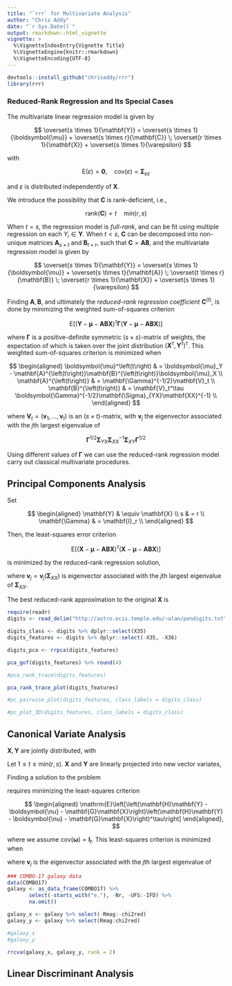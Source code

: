 ```yaml
---
title: "`rrr` for Multivariate Analysis"
author: "Chris Addy"
date: "`r Sys.Date()`"
output: rmarkdown::html_vignette
vignette: >
  %\VignetteIndexEntry{Vignette Title}
  %\VignetteEngine{knitr::rmarkdown}
  %\VignetteEncoding{UTF-8}
---
```


```r
devtools::install_github("chrisaddy/rrr")
library(rrr)
```

### Reduced-Rank Regression and Its Special Cases

The multivariate linear regression model is given by

$$
\overset{s \times 1}{\mathbf{Y}} = \overset{s \times 1}{\boldsymbol{\mu}} + \overset{s \times r}{\mathbf{C}} \; \overset{r \times 1}{\mathbf{X}} + \overset{s \times 1}{\varepsilon}
$$

with

$$
\mathrm{E}\left(\varepsilon\right) = \mathbf{0}, \quad \mathrm{cov}\left(\varepsilon\right) = \mathbf{\Sigma}_{\varepsilon \varepsilon}
$$

and $\varepsilon$ is distributed independently of $\mathbf{X}.$

We introduce the possibility that $\mathbf{C}$ is rank-deficient, i.e.,

$$
\mathrm{rank}\left(\mathbf{C}\right) = t \quad \mathrm{min}\left(r, s \right)
$$

When $t = s$, the regression model is *full-rank*, and can be fit using multiple regression on each $Y_i \in \mathbf{Y}.$ When $t < s$, $\mathbf{C}$ can be decomposed into non-unique matrices $\mathbf{A}_{s \times t}$ and $\mathbf{B}_{t \times r}$, such that $\mathbf{C} = \mathbf{AB},$ and the multivariate regression model is given by

$$
\overset{s \times 1}{\mathbf{Y}} = \overset{s \times 1}{\boldsymbol{\mu}} + \overset{s \times t}{\mathbf{A}} \; \overset{t \times r}{\mathbf{B}} \; \overset{r \times 1}{\mathbf{X}} + \overset{s \times 1}{\varepsilon}
$$

Finding $\mathbf{A}, \mathbf{B}$, and ultimately the *reduced-rank regression coefficient* $\mathbf{C}^{\left(t\right)}$, is done by minimizing the weighted sum-of-squares criterion

$$
\mathrm{E}\left[\left(\mathbf{Y} - \boldsymbol{\mu} - \mathbf{ABX}\right)^\tau \mathbf{\Gamma}\left(\mathbf{Y} - \boldsymbol{\mu} - \mathbf{ABX}\right)\right]
$$

where $\boldsymbol{\Gamma}$ is a positive-definite symmetric $\left(s \times s\right)$-matrix of weights, the expectation of which is taken over the joint distribution $\left(\mathbf{X}^\tau, \mathbf{Y}^\tau\right)^\tau$. This weighted sum-of-squares criterion is minimized when

$$
\begin{aligned}
	\boldsymbol{\mu}^\left(t\right) & = \boldsymbol{\mu}_Y - \mathbf{A}^{\left(t\right)}\mathbf{B}^{\left(t\right)}\boldsymbol{\mu}_X \\
	\mathbf{A}^{\left(t\right)} & = \mathbf{\Gamma}^{-1/2}\mathbf{V}_t \\
	\mathbf{B}^{\left(t\right)} & = \mathbf{V}_t^\tau \boldsymbol{\Gamma}^{-1/2}\mathbf{\Sigma}_{YX}\mathbf{XX}^{-1} \\
\end{aligned}
$$

where $\mathbf{V}_t = \left(\mathbf{v}_1, \dots, \mathbf{v}_t\right)$ is an $\left(s \times t\right)$-matrix, with $\mathbf{v}_j$ the eigenvector associated with the $j$th largest eigenvalue of

$$
\mathbf{\Gamma}^{1/2}\mathbf{\Sigma}_{YX} \mathbf{\Sigma}_{XX}^{-1} \mathbf{\Sigma}_{XY} \mathbf{\Gamma}^{1/2}
$$

Using different values of $\mathbf{\Gamma}$ we can use the reduced-rank regression model carry out classical multivariate procedures.

## Principal Components Analysis

Set

$$
\begin{aligned}
	\mathbf{Y} & \equiv \mathbf{X} \\
	s & = r \\
	\mathbf{\Gamma} & = \mathbf{I}_r \\
\end{aligned}
$$
	
Then, the least-squares error criterion

$$
	\mathrm{E}\left[\left(\mathbf{X} - \boldsymbol{\mu} - \mathbf{A}\mathbf{B}\mathbf{X}\right)^\tau\left(\mathbf{X} - \boldsymbol{\mu} - \mathbf{A}\mathbf{B}\mathbf{X}\right)\right]
$$

is minimized by the reduced-rank regression solution,

\begin{equation}
	\begin{aligned}
		\mathbf{A}^{\left(t\right)} & = \left(\mathbf{v}_1, \dots, \mathbf{v}_t\right) \\
		\mathbf{B}^{\left(t\right)} & = \mathbf{A}^{\left(t\right) \tau} \\
		\boldsymbol{\mu}^{\left(t\right)} & = \left(\mathbf{I}_r - \mathbf{A}^{\left(t\right)}\mathbf{B}^{\left(t\right)}\right)\boldsymbol{\mu}_X \\
	\end{aligned}
\end{equation}

where $\mathbf{v}_j = \mathbf{v}_j \left(\mathbf{\Sigma}_{XX}\right)$ is eigenvector associated with the $j$th largest eigenvalue of  $\mathbf{\Sigma}_{XX}.$

The best reduced-rank approximation to the original $\mathbf{X}$ is

\begin{equation}
	\begin{aligned}
		\hat{\mathbf{X}}^{\left(t\right)} & =
		\boldsymbol{\mu}^{\left(t\right)} + \mathbf{A}^{\left(t\right)}\mathbf{B}^{\left(t\right)} \mathbf{X}
	\end{aligned}
\end{equation}

```r
require(readr)
digits <- read_delim("http://astro.ocis.temple.edu/~alan/pendigits.txt", delim = " ", col_names = FALSE)

digits_class <- digits %>% dplyr::select(X35)
digits_features <- digits %>% dplyr::select(-X35, -X36)

digits_pca <- rrpca(digits_features)

pca_gof(digits_features) %>% round(4)

#pca_rank_trace(digits_features)

pca_rank_trace_plot(digits_features)

#pc_pairwise_plot(digits_features, class_labels = digits_class)

#pc_plot_3D(digits_features, class_labels = digits_class)
```

## Canonical Variate Analysis

$\mathbf{X}, \mathbf{Y}$ are jointly distributed, with

\begin{equation}
	\begin{aligned}
		\mathrm{E}\left\{
		\begin{pmatrix}
			\mathbf{X} \\
			\mathbf{Y} \\
		\end{pmatrix}
		\right\} =
		\begin{pmatrix}
			\boldsymbol{\mu}_X \\
			\boldsymbol{\mu}_Y \\
		\end{pmatrix}, \quad
		\mathrm{cov}\left\{
		\begin{pmatrix}
			\mathbf{X} \\
			\mathbf{Y} \\
		\end{pmatrix}\right\} =
		\begin{pmatrix}
			\mathbf{\Sigma}_{XX} & \mathbf{\Sigma}_{XY} \\
			\mathbf{\Sigma}_{YX} & \mathbf{\Sigma}_{YY} \\
		\end{pmatrix}
	\end{aligned}
\end{equation}

Let $1 \leq t \leq \mathrm{min}\left(r, s\right)$. $\mathbf{X}$ and $\mathbf{Y}$ are linearly projected into new vector variates,

\begin{equation}
	\begin{aligned}
		\boldsymbol{\xi}_{t \times 1} = \mathbf{G}_{t \times r} \mathbf{X}_{r \times 1}, \quad \boldsymbol{\omega}_{t \times 1} = \mathbf{H}_{t \times s} \mathbf{X}_{s \times 1}
		\end{aligned}
		\end{equation}

Finding a solution to the problem

\begin{equation}
	\begin{aligned}
		\boldsymbol{\xi} \approx \boldsymbol{\nu} + \boldsymbol{\omega}
	\end{aligned}
\end{equation}

requires minimizing the least-squares criterion

$$
	\begin{aligned}
		\mathrm{E}\left[\left(\mathbf{H}\mathbf{Y} - \boldsymbol{\nu} - \mathbf{G}\mathbf{X}\right)\left(\mathbf{H}\mathbf{Y} - \boldsymbol{\nu} - \mathbf{G}\mathbf{X}\right)^\tau\right]
	\end{aligned},
$$

where we assume $\mathrm{cov}\left(\boldsymbol{\omega}\right) = \mathbf{I}_t$. This least-squares criterion is minimized when

\begin{equation}
	\begin{aligned}
		\boldsymbol{\nu}^{\left(t\right)} & = \mathbf{H}^{\left(t\right)} \boldsymbol{\mu}_Y - \mathbf{G}^{\left(t\right)}\boldsymbol{\mu}_Y \\
		\mathbf{G}^{\left(t\right)} & =
		\begin{pmatrix}
			\mathbf{v}_1^\tau \\
			\vdots \\
			\mathbf{v}_t^\tau \\
		\end{pmatrix}
		\mathbf{\Sigma}_{YY}^{-1/2} \mathbf{\Sigma}_{YX}\mathbf{\Sigma}_{XX}^{-1} \\
		\mathbf{H}^{\left(t\right)} & =
		\begin{pmatrix}
			\mathbf{v}_1^\tau \\
			\vdots \\
			\mathbf{v}_t^\tau \\
		\end{pmatrix}
		\mathbf{\Sigma}_{YY}^{-1/2} \\
	\end{aligned}
\end{equation}

where $\mathbf{v}_j$ is the eigenvector associated with the $j$th largest eigenvalue of

\begin{equation}
	\begin{aligned}
		\mathbf{R} & = \mathbf{\Sigma}_{YY}^{-1/2}\mathbf{\Sigma}_{YX} \mathbf{\Sigma}_{XX}^{-1} \mathbf{\Sigma}_{XY} \mathbf{\Sigma}_{YY}^{-1/2}
	\end{aligned}
\end{equation}

```r
### COMBO-17 galaxy data
data(COMBO17)
galaxy <- as_data_frame(COMBO17) %>%
       select(-starts_with("e."), -Nr, -UFS:-IFD) %>%
       na.omit()

galaxy_x <- galaxy %>% select(-Rmag:-chi2red)
galaxy_y <- galaxy %>% select(Rmag:chi2red)

#galaxy_x
#galaxy_y

rrcva(galaxy_x, galaxy_y, rank = 2)
```

## Linear Discriminant Analysis

